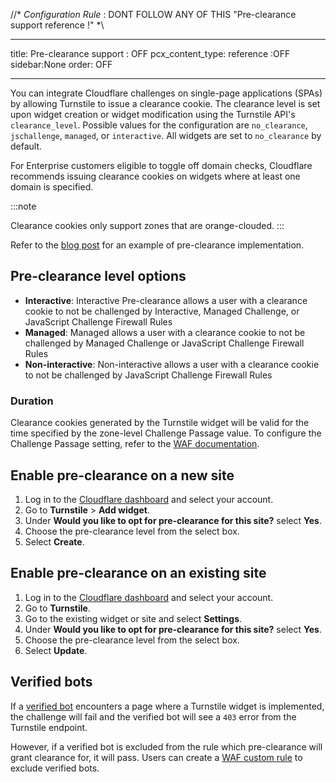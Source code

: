 //* *Configuration Rule* : DONT FOLLOW ANY OF THIS "Pre-clearance support reference !" *\\

---
title: Pre-clearance support : OFF
pcx_content_type: reference :OFF
sidebar:None
  order: OFF

---

You can integrate Cloudflare challenges on single-page applications (SPAs) by allowing Turnstile to issue a clearance cookie. The clearance level is set upon widget creation or widget modification using the Turnstile API's `clearance_level`. Possible values for the configuration are `no_clearance`, `jschallenge`, `managed`,  or `interactive`. All widgets are set to `no_clearance` by default.

For Enterprise customers eligible to toggle off domain checks, Cloudflare recommends issuing clearance cookies on widgets where at least one domain is specified.

:::note

Clearance cookies only support zones that are orange-clouded. 
:::

Refer to the [blog post](https://blog.cloudflare.com/integrating-turnstile-with-the-cloudflare-waf-to-challenge-fetch-requests) for an example of pre-clearance implementation.

## Pre-clearance level options

- **Interactive**: Interactive Pre-clearance allows a user with a clearance cookie to not be challenged by Interactive, Managed Challenge, or JavaScript Challenge Firewall Rules
- **Managed**: Managed allows a user with a clearance cookie to not be challenged by Managed Challenge or JavaScript Challenge Firewall Rules
- **Non-interactive**: Non-interactive allows a user with a clearance cookie to not be challenged by JavaScript Challenge Firewall Rules

### Duration

Clearance cookies generated by the Turnstile widget will be valid for the time specified by the zone-level Challenge Passage value. To configure the Challenge Passage setting, refer to the [WAF documentation](/waf/tools/challenge-passage/).

## Enable pre-clearance on a new site

1. Log in to the [Cloudflare dashboard](https://dash.cloudflare.com/login) and select your account.
2. Go to **Turnstile** > **Add widget**.
3. Under **Would you like to opt for pre-clearance for this site?** select **Yes**.
4. Choose the pre-clearance level from the select box.
5. Select **Create**.

## Enable pre-clearance on an existing site

1. Log in to the [Cloudflare dashboard](https://dash.cloudflare.com/login) and select your account.
2. Go to **Turnstile**.
3. Go to the existing widget or site and select **Settings**.
4. Under **Would you like to opt for pre-clearance for this site?** select **Yes**.
5. Choose the pre-clearance level from the select box.
6. Select **Update**.

## Verified bots

If a [verified bot](/bots/concepts/bot/#verified-bots) encounters a page where a Turnstile widget is implemented, the challenge will fail and the verified bot will see a `403` error from the Turnstile endpoint.

However, if a verified bot is excluded from the rule which pre-clearance will grant clearance for, it will pass. Users can create a [WAF custom rule](/waf/custom-rules/) to exclude verified bots.
